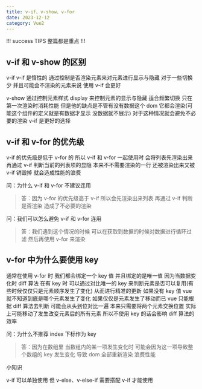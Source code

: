 ```yaml
---
title: v-if、v-show、v-for
date: 2023-12-12
category: Vue2
---
```


!!! success TIPS
整篇都是重点
!!!

## v-if 和 v-show 的区别

v-if v-if 是惰性的 通过控制是否渲染元素来对元素进行显示与隐藏 对于一些切换少 并且可能会不渲染的元素来说 使用 v-if 会更好

v-show 通过控制元素样式 display 来控制元素的显示与隐藏 适合频繁切换 只在第一次渲染时消耗性能 但是他的缺点是不管有没有数据这个 dom 它都会渲染(可能这个组件的定义就是有数据才显示 没数据就不展示) 对于这种情况就会避免不必要的渲染 v-if 是更好的选择

## v-if 和 v-for 的优先级

v-if 的优先级是低于 v-for 的 所以 v-if 和 v-for 一起使用时 会将列表先渲染出来 再通过 v-if 判断当前的列表项的显隐 本来不不需要渲染的一行 还被渲染出来又被 v-if 销毁掉 就会造成性能的浪费

问：为什么 v-if 和 v-for 不建议连用

> 答：因为 v-for 的优先级高于 v-if 所以会先渲染出来列表 再通过 v-if 判断是否渲染 造成了不必要的渲染

问：我们可以怎么避免 v-if 和 v-for 连用

> 答：我们遇到这个情况的时候 可以在获取到数据的时候对数据进行循环过滤 然后再使用 v-for 来渲染

## v-for 中为什么要使用 key

通常在使用 v-for 时 我们都会绑定一个 key 值 并且绑定的是唯一值 因为当数据变化时 diff 算法 在有 key 时 可以通过对比唯一的 key 来判断元素是否可以复用(有些时候仅仅只是元素顺序发生了变化) 从而进行精准的更新 如果没有 key 值 vue 就不知道到底是哪个元素发生了变化 如果仅仅是元素发生了移动而已 vue 只能根据 diff 算法去判断 可能会从头到位对比一遍 本来只需要将两个元素交换位置 实际上可能移动了发生改变元素后的所有元素 所以不使用 key 的话会影响 diff 算法的效率

问：为什么不推荐 index 下标作为 key

> 答：因为在数组里 当数组内的某一项发生变化时 可能会因为这一项导致整个数组的 key 发生变化 导致 dom 全部重新渲染 浪费性能

小知识

v-if 可以单独使用 但 v-else、v-else-if 需要搭配 v-if 才能使用
